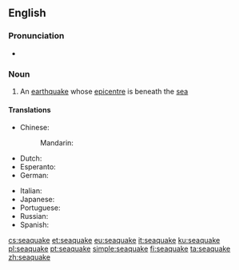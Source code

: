 ==English==

===Pronunciation===
* {{rhymes|eɪk|lang=en}}

===Noun===
{{en-noun}}

# An [[earthquake]] whose [[epicentre]] is beneath the [[sea]]

====Translations====
{{trans-top|earthquake under sea}}
* Chinese:
*: Mandarin: {{t+|cmn|海震|tr=hǎizhèn}}
* Dutch: {{t+|nl|zeebeving|f}}
* Esperanto: {{t|eo|submara tertremo}}
* German: {{t+|de|Seebeben|n}}
{{trans-mid}}
* Italian: {{t+|it|maremoto|m}}
* Japanese: {{t|ja|海震|tr=かいしん, kaishin}}
* Portuguese: {{t+|pt|maremoto|m}}
* Russian: {{t+|ru|моретрясе́ние|n}}
* Spanish: {{t+|es|maremoto|m}}
{{trans-bottom}}

[[cs:seaquake]]
[[et:seaquake]]
[[eu:seaquake]]
[[it:seaquake]]
[[ku:seaquake]]
[[pl:seaquake]]
[[pt:seaquake]]
[[simple:seaquake]]
[[fi:seaquake]]
[[ta:seaquake]]
[[zh:seaquake]]